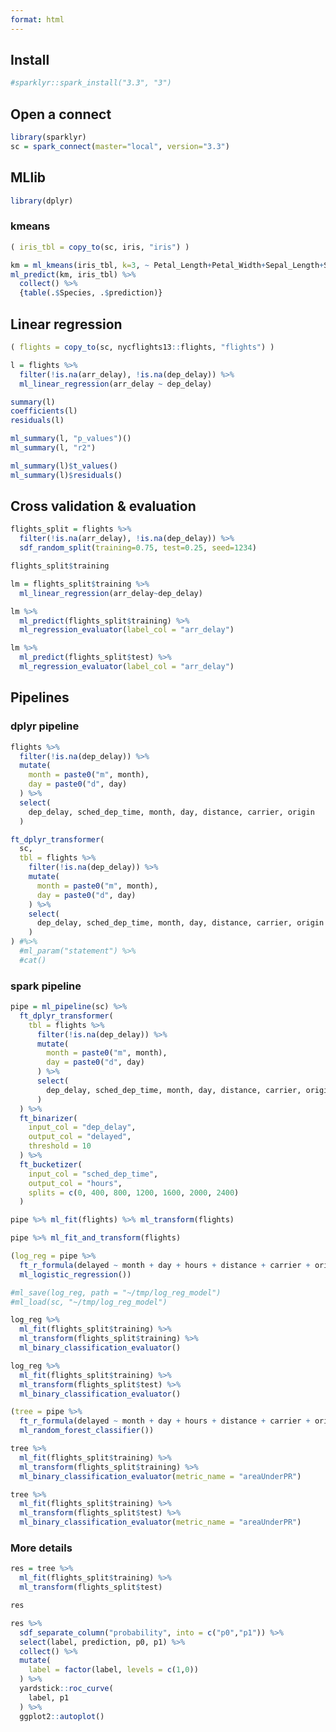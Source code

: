 ```yaml
---
format: html
---
```


## Install

```r
#sparklyr::spark_install("3.3", "3")
```

## Open a connect

```r
library(sparklyr)
sc = spark_connect(master="local", version="3.3")
``` 

## MLlib

```r
library(dplyr)
```

### kmeans

```r
( iris_tbl = copy_to(sc, iris, "iris") )
```

```r
km = ml_kmeans(iris_tbl, k=3, ~ Petal_Length+Petal_Width+Sepal_Length+Sepal_Width)
ml_predict(km, iris_tbl) %>%
  collect() %>%
  {table(.$Species, .$prediction)}
```

## Linear regression

```r
( flights = copy_to(sc, nycflights13::flights, "flights") )
```


```r
l = flights %>%
  filter(!is.na(arr_delay), !is.na(dep_delay)) %>%
  ml_linear_regression(arr_delay ~ dep_delay)
```

```r
summary(l)
coefficients(l)
residuals(l)
```

```r
ml_summary(l, "p_values")()
ml_summary(l, "r2")

ml_summary(l)$t_values()
ml_summary(l)$residuals()
```


## Cross validation & evaluation

```r
flights_split = flights %>%
  filter(!is.na(arr_delay), !is.na(dep_delay)) %>%
  sdf_random_split(training=0.75, test=0.25, seed=1234)

flights_split$training
```

```r
lm = flights_split$training %>%
  ml_linear_regression(arr_delay~dep_delay)
```

```r
lm %>%
  ml_predict(flights_split$training) %>%
  ml_regression_evaluator(label_col = "arr_delay")

lm %>%
  ml_predict(flights_split$test) %>%
  ml_regression_evaluator(label_col = "arr_delay")
```


## Pipelines

### dplyr pipeline

```r
flights %>%
  filter(!is.na(dep_delay)) %>%
  mutate(
    month = paste0("m", month),
    day = paste0("d", day)
  ) %>%
  select(
    dep_delay, sched_dep_time, month, day, distance, carrier, origin
  )
```

```r
ft_dplyr_transformer(
  sc,
  tbl = flights %>%
    filter(!is.na(dep_delay)) %>%
    mutate(
      month = paste0("m", month),
      day = paste0("d", day)
    ) %>%
    select(
      dep_delay, sched_dep_time, month, day, distance, carrier, origin
    )
) #%>%
  #ml_param("statement") %>%
  #cat()
```
### spark pipeline

```r
pipe = ml_pipeline(sc) %>%
  ft_dplyr_transformer(
    tbl = flights %>%
      filter(!is.na(dep_delay)) %>%
      mutate(
        month = paste0("m", month),
        day = paste0("d", day)
      ) %>%
      select(
        dep_delay, sched_dep_time, month, day, distance, carrier, origin
      )
  ) %>%
  ft_binarizer(
    input_col = "dep_delay",
    output_col = "delayed",
    threshold = 10
  ) %>%
  ft_bucketizer(
    input_col = "sched_dep_time",
    output_col = "hours",
    splits = c(0, 400, 800, 1200, 1600, 2000, 2400)
  )
```

```r
pipe %>% ml_fit(flights) %>% ml_transform(flights)
```

```r
pipe %>% ml_fit_and_transform(flights)
```

```r
(log_reg = pipe %>%
  ft_r_formula(delayed ~ month + day + hours + distance + carrier + origin) %>%
  ml_logistic_regression())
```

```r
#ml_save(log_reg, path = "~/tmp/log_reg_model")
#ml_load(sc, "~/tmp/log_reg_model")
```

```r
log_reg %>% 
  ml_fit(flights_split$training) %>% 
  ml_transform(flights_split$training) %>% 
  ml_binary_classification_evaluator()
```

```r
log_reg %>% 
  ml_fit(flights_split$training) %>% 
  ml_transform(flights_split$test) %>% 
  ml_binary_classification_evaluator()
```

```r
(tree = pipe %>%
  ft_r_formula(delayed ~ month + day + hours + distance + carrier + origin) %>%
  ml_random_forest_classifier())
```

```r
tree %>% 
  ml_fit(flights_split$training) %>% 
  ml_transform(flights_split$training) %>% 
  ml_binary_classification_evaluator(metric_name = "areaUnderPR")
```

```r
tree %>% 
  ml_fit(flights_split$training) %>% 
  ml_transform(flights_split$test) %>% 
  ml_binary_classification_evaluator(metric_name = "areaUnderPR")
```

### More details

```r
res = tree %>% 
  ml_fit(flights_split$training) %>% 
  ml_transform(flights_split$test)
```

```r
res
```

```r
res %>% 
  sdf_separate_column("probability", into = c("p0","p1")) %>%
  select(label, prediction, p0, p1) %>%
  collect() %>%
  mutate(
    label = factor(label, levels = c(1,0))
  ) %>%
  yardstick::roc_curve(
    label, p1
  ) %>%
  ggplot2::autoplot()
```
